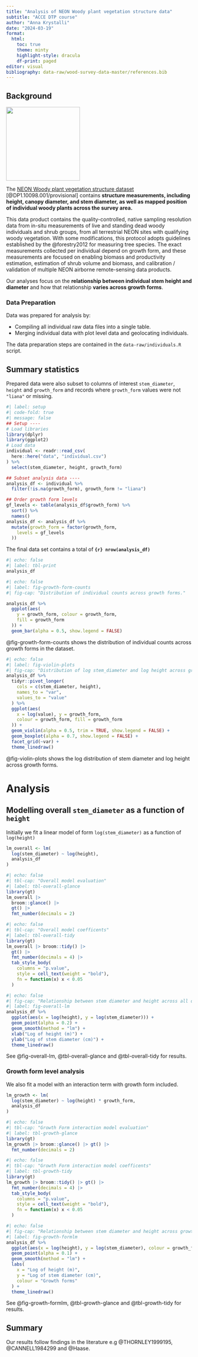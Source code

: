 ```yaml
---
title: "Analysis of NEON Woody plant vegetation structure data"
subtitle: "ACCE DTP course"
author: "Anna Krystalli"
date: "2024-03-19"
format:
  html:
    toc: true
    theme: minty
    highlight-style: dracula
    df-print: paged
editor: visual
bibliography: data-raw/wood-survey-data-master/references.bib
---
```


## Background

![](data-raw/wood-survey-data-master/neon-logo.png){width="200"}

The [NEON Woody plant vegetation structure dataset](https://data.neonscience.org/data-products/DP1.10098.001) [@DP1.10098.001/provisional] contains **structure measurements, including height, canopy diameter, and stem diameter, as well as mapped position of individual woody plants across the survey area.**

This data product contains the quality-controlled, native sampling resolution data from in-situ measurements of live and standing dead woody individuals and shrub groups, from all terrestrial NEON sites with qualifying woody vegetation. With some modifications, this protocol adopts guidelines established by the @forestry2012 for measuring tree species. The exact measurements collected per individual depend on growth form, and these measurements are focused on enabling biomass and productivity estimation, estimation of shrub volume and biomass, and calibration / validation of multiple NEON airborne remote-sensing data products.

Our analyses focus on the **relationship between individual stem height and diameter** and how that relationship **varies across growth forms**.

### Data Preparation

Data was prepared for analysis by:

-   Compiling all individual raw data files into a single table.
-   Merging individual data with plot level data and geolocating individuals.

The data preparation steps are contained in the `data-raw/individuals.R` script.

## Summary statistics

Prepared data were also subset to columns of interest `stem_diameter`, `height` and `growth_form` and records where `growth_form` values were not `"liana"` or missing.

```r
#| label: setup
#| code-fold: true
#| message: false
## Setup ----
# Load libraries
library(dplyr)
library(ggplot2)
# Load data
individual <- readr::read_csv(
  here::here("data", "individual.csv")
) %>%
  select(stem_diameter, height, growth_form)

## Subset analysis data ----
analysis_df <- individual %>%
  filter(!is.na(growth_form), growth_form != "liana")

## Order growth form levels
gf_levels <- table(analysis_df$growth_form) %>%
  sort() %>%
  names()
analysis_df <- analysis_df %>%
  mutate(growth_form = factor(growth_form,
    levels = gf_levels
  ))
```

The final data set contains a total of **`{r} nrow(analysis_df)`**

```r
#| echo: false
#| label: tbl-print
analysis_df
```

```r
#| echo: false
#| label: fig-growth-form-counts
#| fig-cap: "Distribution of individual counts across growth forms."

analysis_df %>%
  ggplot(aes(
    y = growth_form, colour = growth_form,
    fill = growth_form
  )) +
  geom_bar(alpha = 0.5, show.legend = FALSE)

```

@fig-growth-form-counts shows the distribution of individual counts across growth forms in the dataset.

```r
#| echo: false
#| label: fig-violin-plots
#| fig-cap: "Distribution of log stem_diameter and log height across growth forms"
analysis_df %>%
  tidyr::pivot_longer(
    cols = c(stem_diameter, height),
    names_to = "var",
    values_to = "value"
  ) %>%
  ggplot(aes(
    x = log(value), y = growth_form,
    colour = growth_form, fill = growth_form
  )) +
  geom_violin(alpha = 0.5, trim = TRUE, show.legend = FALSE) +
  geom_boxplot(alpha = 0.7, show.legend = FALSE) +
  facet_grid(~var) +
  theme_linedraw()
```

@fig-violin-plots shows the log distribution of stem diameter and log height across growth forms.

# Analysis

## Modelling overall `stem_diameter` as a function of `height`

Initially we fit a linear model of form `log(stem_diameter)` as a function of `log(height)`

```r
lm_overall <- lm(
  log(stem_diameter) ~ log(height),
  analysis_df
)
```

```r
#| echo: false
#| tbl-cap: "Overall model evaluation"
#| label: tbl-overall-glance
library(gt)
lm_overall |> 
  broom::glance() |> 
  gt() |>
  fmt_number(decimals = 2)
```

```r
#| echo: false
#| tbl-cap: "Overall model coefficents"
#| label: tbl-overall-tidy
library(gt)
lm_overall |> broom::tidy() |> 
  gt() |>
  fmt_number(decimals = 4) |>
  tab_style_body(
    columns = "p.value",
    style = cell_text(weight = "bold"),
    fn = function(x) x < 0.05
  )
```

```r
#| echo: false
#| fig-cap: "Relationship between stem diameter and height across all data."
#| label: fig-overall-lm
analysis_df %>%
  ggplot(aes(x = log(height), y = log(stem_diameter))) +
  geom_point(alpha = 0.2) +
  geom_smooth(method = "lm") +
  xlab("Log of height (m)") +
  ylab("Log of stem diameter (cm)") +
  theme_linedraw()

```

See @fig-overall-lm, @tbl-overall-glance and @tbl-overall-tidy for results.

### Growth form level analysis

We also fit a model with an interaction term with growth form included.

```r
lm_growth <- lm(
  log(stem_diameter) ~ log(height) * growth_form,
  analysis_df
)
```

```r
#| echo: false
#| tbl-cap: "Growth Form interaction model evaluation"
#| label: tbl-growth-glance
library(gt)
lm_growth |> broom::glance() |> gt() |>
  fmt_number(decimals = 2)
```

```r
#| echo: false
#| tbl-cap: "Growth Form interaction model coefficents"
#| label: tbl-growth-tidy
library(gt)
lm_growth |> broom::tidy() |> gt() |>
  fmt_number(decimals = 4) |>
  tab_style_body(
    columns = "p.value",
    style = cell_text(weight = "bold"),
    fn = function(x) x < 0.05
  )
```

```r
#| echo: false
#| fig-cap: "Relationship between stem diameter and height across growth forms."
#| label: fig-growth-formlm
analysis_df %>%
  ggplot(aes(x = log(height), y = log(stem_diameter), colour = growth_form)) +
  geom_point(alpha = 0.1) +
  geom_smooth(method = "lm") +
  labs(
    x = "Log of height (m)",
    y = "Log of stem diameter (cm)",
    colour = "Growth forms"
  ) +
  theme_linedraw()
```

See @fig-growth-formlm, @tbl-growth-glance and @tbl-growth-tidy for results.

## Summary

Our results follow findings in the literature e.g @THORNLEY1999195, @CANNELL1984299 and @Haase.
